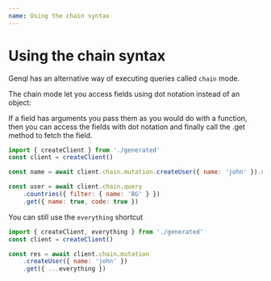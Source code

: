 ```yaml
---
name: Using the chain syntax
---
```


# Using the chain syntax

Genql has an alternative way of executing queries called `chain` mode.

The chain mode let you access fields using dot notation instead of an object:

If a field has arguments you pass them as you would do with a function, then you can access the fields with dot notation and finally call the .get method to fetch the field.

```js
import { createClient } from './generated'
const client = createClient()

const name = await client.chain.mutation.createUser({ name: 'john' }).name.get()

const user = await client.chain.query
    .countries({ filter: { name: 'BG' } })
    .get({ name: true, code: true })
```

You can still use the `everything` shortcut

```js
import { createClient, everything } from './generated'
const client = createClient()

const res = await client.chain.mutation
    .createUser({ name: 'john' })
    .get({ ...everything })
```
